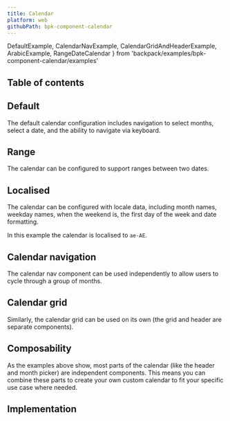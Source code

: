 ```yaml
---
title: Calendar
platform: web
githubPath: bpk-component-calendar
---
```




  DefaultExample,
  CalendarNavExample,
  CalendarGridAndHeaderExample,
  ArabicExample,
  RangeDateCalendar
} from 'backpack/examples/bpk-component-calendar/examples'

## Table of contents

## Default

The default calendar configuration includes navigation to select months, select a date, and the ability to navigate via keyboard.

<PresentationBlock>
  <DefaultExample />
</PresentationBlock>

## Range

The calendar can be configured to support ranges between two dates.

<PresentationBlock>
  <RangeDateCalendar />
</PresentationBlock>

## Localised

The calendar can be configured with locale data, including month names, weekday names, when the weekend is, the first day of the week and date formatting.

In this example the calendar is localised to `ae-AE`.

<PresentationBlock>
  <ArabicExample />
</PresentationBlock>

## Calendar navigation

The calendar nav component can be used independently to allow users to cycle through a group of months.

<PresentationBlock>
  <CalendarNavExample />
</PresentationBlock>

## Calendar grid

Similarly, the calendar grid can be used on its own (the grid and header are separate components).

<PresentationBlock>
  <CalendarGridAndHeaderExample />
</PresentationBlock>

## Composability

As the examples above show, most parts of the calendar (like the header and month picker) are independent components. This means you can combine these parts to create your own custom calendar to fit your specific use case where needed.

## Implementation

<Readme />
